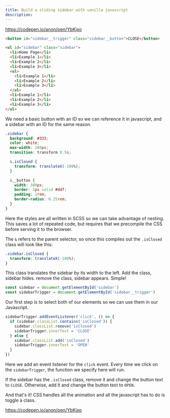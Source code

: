 ```yaml
---
title: Build a sliding sidebar with vanilla javascript
description:
---
```


https://codepen.io/anon/pen/YbKjxo

```html
<button id="sidebar__trigger" class="sidebar__button">CLOSE</button>

<ul id="sidebar" class="sidebar">
  <li>Home Page</li>
  <li>Example 1</li>
  <li>Example 2</li>
  <li>Example 3</li>
  <ul>
    <li>Example 1</li>
    <li>Example 2</li>
    <li>Example 3</li>
  </ul>
  <li>Example 1</li>
  <li>Example 2</li>
  <li>Example 3</li>
</ul>
```

We need a basic button with an ID so we can reference it in javascript, and a sidebar with an ID for the same reason.

```scss
.sidebar {
  background: #333;
  color: white;
  max-width: 200px;
  transition: transform 0.5s;

  &.isClosed {
    transform: translateX(-100%);
  }

  &__button {
    width: 300px;
    border: 1px solid #ddf;
    padding: 1rem;
    border-radius: 0.25rem;
  }
}
```

Here the styles are all written in SCSS so we can take advantage of nesting. This saves a lot of repeated code, but requires that we precompile the CSS before serving it to the browser.

The `&` refers to the parent selector, so once this compiles out the `.isClosed` class will look like this:

```css
.sidebar.isClosed {
  transform: translateX(-100%);
}
```

This class translates the sidebar by its width to the left. Add the class, sidebar hides. remove the class, sidebar appears. Simple!

```js
const sidebar = document.getElementById('sidebar')
const sidebarTrigger = document.getElementById('sidebar__trigger')
```

Our first step is to select both of our elements so we can use them in our Javascript.

```js
sidebarTrigger.addEventListener('click', () => {
  if (sidebar.classList.contains('isClosed')) {
    sidebar.classList.remove('isClosed')
    sidebarTrigger.innerText = 'CLOSE'
  } else {
    sidebar.classList.add('isClosed')
    sidebarTrigger.innerText = 'OPEN'
  }
})
```

Here we add an event listener for the `click` event. Every time we click on the `sidebarTrigger`, the function we specify here will run.

If the sidebar has the `.isClosed` class, remove it and change the button text to `CLOSE`. Otherwise, add it and change the button text to `OPEN`.

And that's it! CSS handles all the animation and all the javascript has to do is toggle a class.

https://codepen.io/anon/pen/YbKjxo
